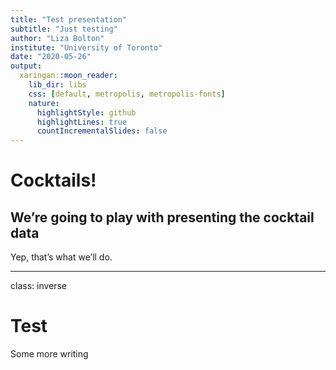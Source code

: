 ```yaml
---
title: "Test presentation"
subtitle: "Just testing"
author: "Liza Bolton"
institute: "University of Toronto"
date: "2020-05-26"
output:
  xaringan::moon_reader:
    lib_dir: libs
    css: [default, metropolis, metropolis-fonts]
    nature:
      highlightStyle: github
      highlightLines: true
      countIncrementalSlides: false
---
```


# Cocktails!
## We're going to play with presenting the cocktail data

Yep, that's what we'll do.

---
class: inverse

# Test

Some more writing